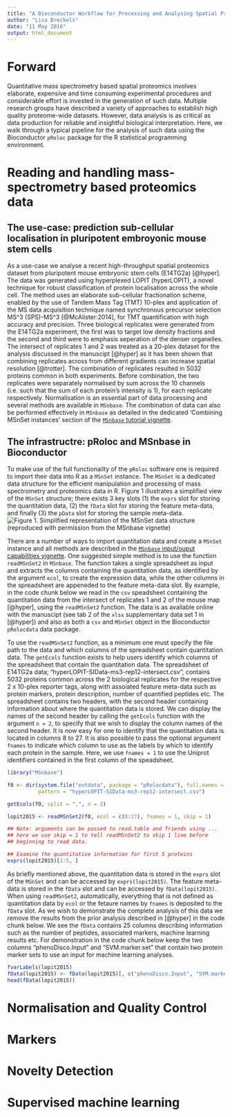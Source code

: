 ```yaml
---
title: "A Bioconductor Workflow for Processing and Analysing Spatial Proteomics Data"
author: "Lisa Breckels"
date: "11 May 2016"
output: html_document
---
```


# Forward

Quantitative mass spectrometry based spatial proteomics involves elaborate, expensive and time consuming experimental procedures and considerable effort is invested in the generation of such data. Multiple research groups have described a variety of approaches to establish high quality proteome-wide datasets. However, data analysis is as critical as data production for reliable and insightful biological interpretation. Here, we walk through a typical pipeline for the analysis of such data using the Bioconductor `pRoloc` package for the R statistical programming environment. 

# Reading and handling mass-spectrometry based proteomics data

## The use-case: prediction sub-cellular localisation in pluripotent embroyonic mouse stem cells

As a use-case we analyse a recent high-throughput spatial proteomics dataset from pluripotent mouse embryonic stem cells (E14TG2a) [@hyper]. The data was generated using hyperplexed LOPIT (hyperLOPIT), a novel technique for robust classification of protein localisation across the whole cell. The method uses an elaborate sub-cellular fractionation scheme, enabled by the use of Tandem Mass Tag (TMT) 10-plex and application of the MS data acquisition technique named synchronous precursor selection MS^3 (SPS)-MS^3 [@McAlister:2014], for TMT quantification with high accuracy and precision. Three biological replicates were generated from the E14TG2a experiment, the first was to target low density fractions and the second and third were to emphasis seperation of the denser organelles. The intersect of replicates 1 and 2 was treated as a 20-plex dataset for the analysis discussed in the manuscipt [@hyper] as it has been shown that combining replicates across from different gradients can increase spatial resolution [@trotter]. The combination of replicates resulted in 5032 proteins common in both experiments. Before combination, the two replicates were separately normalised by sum across the 10 channels (i.e. such that the sum of each protein's intensity is 1), for each replicate respectively. Normalisation is an essential part of data processing and several methods are available in `MSnbase`. The combination of data can also be performed effectively in `MSnbase` as detailed in the dedicated 'Combining MSnSet instances' section of the [`MSnbase` tutorial vignette](http://bioconductor.org/packages/release/bioc/vignettes/MSnbase/inst/doc/MSnbase-demo.pdf). 

## The infrastructre: pRoloc and MSnbase in Bioconductor

To make use of the full functionailty of the `pRoloc` software one is required to import their data into R as a `MSnSet` instance. The `MSnSet` is a dedicated data structure for the efficient manipulation and processing of mass spectrometry and proteomics data in R. Figure 1 illustrates a simplified view of the `MSnSet` structure; there exists 3 key slots (1) the `exprs` slot for storing the quantitation data, (2) the `fData` slot for storing the feature meta-data, and finally (3) the `pData` slot for storing the sample meta-data. 
![**Figure 1.** Simplified representation of the `MSnSet` data structure (reproduced with permission from the `MSnbase` vignette)](./Figures/msnset.png)

There are a number of ways to import quantitation data and create a `MSnSet` instance and all methods are described in the [`MSnbase` input/ouput capabilities vignette](http://bioconductor.org/packages/release/bioc/vignettes/MSnbase/inst/doc/MSnbase-io.pdf). One suggested simple method is to use the function `readMSnSet2` in `MSnbase`. The function takes a single spreadsheet as input and extracts the columns containing the quantitation data, as identified by the argument `ecol`, to create the expression data, while the other columns in the spreadsheet are appeneded to the feature meta-data slot. 
By example, in the code chunk below we read in the `csv` speadsheet containing the quantitation data from the intersect of replicates 1 and 2 of the mouse map [@hyper], using the `readMSnSet2` function. The data is as available online with the manuscipt (see tab 2 of the `xlsx` supplementary data set 1 in [@hyper]) and also as both a `csv` and `MSnSet` object in the Bioconductor `pRolocdata` data package. 

To use the `readMSnSet2` function, as a minimum one must specify the file path to the data and which columns of the spreadsheet contain quantitation data. The `getEcols` function exists to help users identify which columns of the spreadsheet that contain the quantitation data. The spreadsheet of E14TG2a data; "hyperLOPIT-SIData-ms3-rep12-intersect.csv", contains 5032 proteins common across the 2 biological replicates for the respective 2 x 10-plex reporter tags, along with assoiated feature meta-data such as protein markers, protein description, number of quantified peptides etc. The spreadsheet contains two headers, with the second header containing information about where the quantitation data is stored. We can display the names of the second header by calling the `getEcols` function with the argument `n = 2`, to specify that we wish to display the column names of the second header. It is now easy for one to identify that the quantitation data is located in columns 8 to 27. It is also possible to pass the optional argument `fnames` to indicate which column to use as the labels by which to identify each protein in the sample. Here, we use `fnames = 1` to use the Uniprot identifiers contained in the first column of the speadsheet.


```r
library("MSnbase")

f0 <- dir(system.file("extdata", package = "pRolocdata"), full.names = TRUE, 
          pattern = "hyperLOPIT-SIData-ms3-rep12-intersect.csv")

getEcols(f0, split = ",", n = 2)

lopit2015 <- readMSnSet2(f0, ecol = c(8:27), fnames = 1, skip = 1)

## Note: arguments can be passed to read.table and friends using ...
## here we use skip = 1 to tell readMSnSet2 to skip 1 line before
## beginning to read data.

## Examine the quantitative information for first 5 proteins 
exprs(lopit2015)[1:5, ]
```

As briefly mentioned above, the quantitation data is stored in the `exprs` slot of the `MSnSet` and can be accessed by `exprs(lopit2015)`. The feature meta-data is stored in the `fData` slot and can be accessed by `fData(lopit2015)`. When using `readMSnSet2`, automatically, everything that is not defined as quantitation data by `ecol` or the fetaure names by `fnames` is deposited to the `fData` slot. As we wish to demonstrate the complete analysis of this data we remove the results from the prior analysis described in [@hyper] in the code chunk below. We see the `fData` contains 25 columns describing information such as the number of peptides, associated markers, machine learning results etc. For demonstration in the code chunk below keep the two columns "phenoDisco.Input" and "SVM.marker.set" that contain two protein marker sets to use an input for machine learning analyses.

```r
fvarLabels(lopit2015)
fData(lopit2015) <- fData(lopit2015)[, c("phenoDisco.Input", "SVM.marker.set")]
head(fData(lopit2015))
```


# Normalisation and Quality Control

# Markers

# Novelty Detection

# Supervised machine learning

